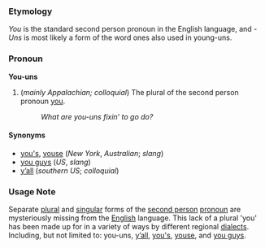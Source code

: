===Etymology===
''You'' is the standard second person pronoun in the English language, and ''-Uns'' is most likely a form of the word ones also used in young-uns.

===Pronoun===
'''You-uns'''

#(''mainly Appalachian; colloquial'') The plural of the second person pronoun [[you]]. 
#: ''What are you-uns fixin’ to go do?'' 

==== Synonyms ====
*[[you's]], [[youse]] (''New York'', ''Australian''; ''slang'')
*[[you guys]] (''US'', ''slang'')
*[[y’all]] (''southern'' ''US''; ''colloquial'')

===Usage Note===
Separate [[plural]] and [[singular]] forms of the [[second person]] [[pronoun]] are mysteriously missing from the [[English]] language.  This lack of a plural 'you' has been made up for in a variety of ways by different regional [[dialect]]s.  Including, but not limited to: you-uns, [[y’all]], [[you's]], [[youse]], and [[you guys]].